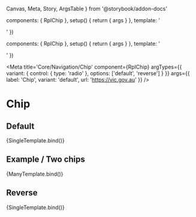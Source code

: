  Canvas,
  Meta,
  Story,
  ArgsTable
} from '@storybook/addon-docs'

  components: { RplChip },
  setup() {
    return { args }
  },
  template: '<div class="sb-container"><RplChip v-bind="args" /></div>'
})

  components: { RplChip },
  setup() {
    return { args }
  },
  template: '<div class="sb-container"><RplChip v-bind="args" /><RplChip v-bind="args" /></div>'
})

<Meta
  title='Core/Navigation/Chip'
  component={RplChip}
  argTypes={{
    variant: {
      control: { type: 'radio' },
      options: ['default', 'reverse']
    }
  }}
  args={{
    label: 'Chip',
    variant: 'default',
    url: 'https://vic.gov.au'
  }}
/>

# Chip

<ArgsTable of={RplChip} />

## Default

<Canvas>
  <Story
    name='Default'
    play={a11yStoryCheck}
  >
    {SingleTemplate.bind()}
  </Story>
</Canvas>

## Example / Two chips

<Canvas>
  <Story
    name='Example/Two chips'
    play={a11yStoryCheck}
  >
    {ManyTemplate.bind()}
  </Story>
</Canvas>

## Reverse

<Canvas>
  <Story
    name='Reversed'
    parameters={{
      background: 'reverse'
    }}
    args={{
      variant: 'reverse'
    }}
    play={a11yStoryCheck}
  >
    {SingleTemplate.bind()}
  </Story>
</Canvas>
